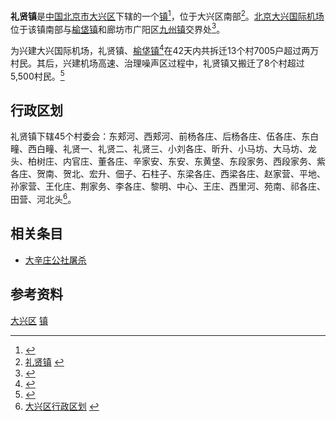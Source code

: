 {{中国乡级行政区
|景观照片文件名 = JC006 at Zigezhuang (20201227133321).jpg
|景观照片描述 = [[北京地铁大兴机场线|北京地铁大兴机场线]]紫各庄段（2020年12月）
|汉语拼音 = 
|其他语言 = 
|其他语言名称 = 
|旧称 = 
|地名出处 = 
|位置图文件名 = 
|位置图描述 = 
|自定义图片= 
|建置时间 = 
|政府驻地 = 
|毗邻 = 
|总面积 = 86.7平方千米
|总人口 = 
|总人口年份 = 
|户籍人口 = 
|户籍人口年份 = 
|常住人口 = 40930人<ref>{{cite web|url=http://www.bjdx.gov.cn/bjsdxqrmzf/zwfw/tjxx/tjsj/1827540/index.html|title=北京市大兴区第七次全国人口普查公报|publisher=北京市大兴区统计局|date=2021-06-18|accessdate=2021-06-21|archive-date=2021-06-24|archive-url=https://web.archive.org/web/20210624201718/http://www.bjdx.gov.cn/bjsdxqrmzf/zwfw/tjxx/tjsj/1827540/index.html|dead-url=no}}</ref>
|常住人口年份 = 2020
|人口密度 = 
|GDP = 
|GDP年份 = 
|邮政编码 = 102600
|电话区号 = 10
|官方网站 = 
|网站名称 = 
|11/01/15/106/000}}
'''礼贤镇'''是[[中华人民共和国|中国]][[北京市|北京市]][[大兴区|大兴区]]下辖的一个[[行政建制镇|镇]]<ref>{{PRC admin/ref sgc|{{PRC admin/parent|11/01/15/106/000}}}}</ref>，位于大兴区南部<ref>[http://www.chinaquhua.cn/beijing/daxingqu_lixianzhen.html 礼贤镇] {{webarchive|url=https://web.archive.org/web/20111128124749/http://www.chinaquhua.cn/beijing/daxingqu_lixianzhen.html |date=2011-11-28 }}</ref>。[[北京大兴国际机场|北京大兴国际机场]]位于该镇南部与[[榆垡镇|榆垡镇]]和廊坊市广阳区[[九州镇|九州镇]]交界处<ref>{{cite news|url=http://finance.people.com.cn/n1/2016/1012/c1004-28770401.html|title=北京新机场临空经济区规划获批|publisher=[[北京青年报|北京青年报]]|date=2016-10-12|accessdate=2019-03-23|archive-date=2016-10-13|archive-url=https://web.archive.org/web/20161013134606/http://finance.people.com.cn/n1/2016/1012/c1004-28770401.html|dead-url=no}}</ref>。

为兴建大兴国际机场，礼贤镇、[[榆垡镇|榆垡镇]]<ref>{{Cite news |url=http://www.bjdx.gov.cn/zwxx/ztlm/lkjjq/xwzx/a7f3de08f1ca495d8d2bdab03db9f691.html |title=6年完成312项重点任务，带您了解机场竣工背后的“大兴力量” |date=2019-06-29 |work=北京日报 |via=北京市大兴区人民政府 |accessdate=2019-09-26 |archive-url=https://web.archive.org/web/20190926091513/http://www.bjdx.gov.cn/zwxx/ztlm/lkjjq/xwzx/a7f3de08f1ca495d8d2bdab03db9f691.html |archive-date=2019-09-26 |dead-url=yes }}</ref>在42天内共拆迁13个村7005户超过两万村民。其后，兴建机场高速、治理噪声区过程中，礼贤镇又搬迁了8个村超过5,500村民。<ref>{{Cite news |url=http://www.beijing.gov.cn/zfxxgk/dxq355/gzdt/2018-12/13/content_7170b1dd0fa348b9b3875cd22b3779ac.shtml |title=礼贤镇圆满完成北京大兴国际机场高速及噪声区8个搬迁村转非现场办理工作 |author=北京市大兴区礼贤镇人民政府 |date=2018-12-11 |work=北京市人民政府 |accessdate=2019-09-26 |archive-url=https://web.archive.org/web/20190926091510/http://www.beijing.gov.cn/zfxxgk/dxq355/gzdt/2018-12/13/content_7170b1dd0fa348b9b3875cd22b3779ac.shtml |archive-date=2019-09-26 |dead-url=yes }}</ref>

==行政区划==
礼贤镇下辖45个村委会：东郏河、西郏河、前杨各庄、后杨各庄、伍各庄、东白疃、西白疃、礼贤一、礼贤二、礼贤三、小刘各庄、昕升、小马坊、大马坊、龙头、柏树庄、内官庄、董各庄、辛家安、东安、东黄垡、东段家务、西段家务、紫各庄、贺南、贺北、宏升、佃子、石柱子、东梁各庄、西梁各庄、赵家营、平地、孙家营、王化庄、荆家务、李各庄、黎明、中心、王庄、西里河、苑南、祁各庄、田营、河北头<ref>[http://www.xzqh.org/html/2008/0617/365.html 大兴区行政区划] {{webarchive|url=https://web.archive.org/web/20110920183317/http://www.xzqh.org/html/2008/0617/365.html |date=2011-09-20 }}</ref>。

==相关条目==
*[[大兴事件#大辛庄公社屠杀|大辛庄公社屠杀]]
==参考资料==
{{Reflist|2}}

{{大兴区行政区划}}

[[Category:北京市乡镇|大兴区]]
[[Category:大兴区行政区划|镇]]